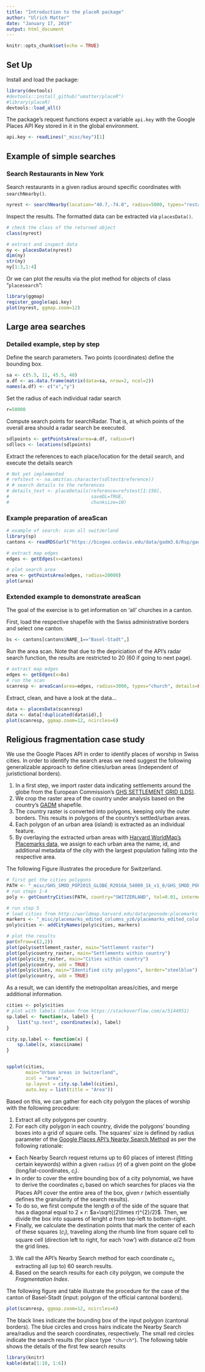 ```yaml
---
title: "Introduction to the placeR package"
author: "Ulrich Matter"
date: "January 17, 2019"
output: html_document
---
```


```r
knitr::opts_chunk$set(echo = TRUE)
```

## Set Up

Install and load the package:
```r
library(devtools)
#devtools::install_github("umatter/placeR")
#library(placeR)
devtools::load_all()
```

The package's request functions expect a variable `api.key` with the Google Places API Key stored in it in the global environment.
```r
api.key <- readLines("_misc/key")[1]
```


## Example of simple searches

### Search Restaurants in New York

Search restaurants in a given radius around specific coordinates with `searchNearby()`.
```r
nyrest <- searchNearby(location="40.7,-74.0", radius=5000, types="restaurant")
```

Inspect the results. The formatted data can be extracted via `placesData()`. 
```r
# check the class of the returned object
class(nyrest)

# extract and inspect data
ny <- placesData(nyrest)
dim(ny)
str(ny)
ny[1:3,1:4]
```

Or we can plot the results via the plot method for objects of class "`placesearch`":
```r
library(ggmap)
register_google(api.key)
plot(nyrest, ggmap.zoom=12)
```

## Large area searches

### Detailed example, step by step

Define the search parameters. Two points (coordinates) define the bounding box.
```r
sa <- c(5.5, 11, 45.5, 48)
a.df <- as.data.frame(matrix(data=sa, nrow=2, ncol=2))
names(a.df) <- c("x","y")
```

Set the radius of each individual radar search
```r
r=50000
```

Compute search points for searchRadar. That is, at which points of the overall area should a radar search be executed.
```r
sdlpoints <- getPointsArea(area=a.df, radius=r)
sdllocs <- locations(sdlpoints)
```


Extract the references to each place/location for the detail search, and execute the details search
```r

# Not yet implemented
# refstest <- na.omit(as.character(sdltest$reference))
# # search details to the references
# details_test <- placeDetails(reference=refstest[1:150],
#                              saveDL=TRUE, 
#                              chunksize=10) 

```


### Example preparation of areaScan
```r
# example of search: scan all switzerland
library(sp)
cantons <- readRDS(url("https://biogeo.ucdavis.edu/data/gadm3.6/Rsp/gadm36_CHE_1_sp.rds")) 

# extract map edges
edges <- getEdges(x=cantons) 

# plot search area
area <- getPointsArea(edges, radius=20000)
plot(area)
```


### Extended example to demonstrate areaScan
The goal of the exercise is to get information on 'all' churches in a canton.

First, load the respective shapefile with the Swiss administrative borders and select one canton.
```r
bs <- cantons[cantons$NAME_1=="Basel-Stadt",] 
```

Run the area scan. Note that due to the depriciation of the API's radar search function, the results are restricted to 20 (60 if going to next page).
```r
# extract map edges
edges <- getEdges(x=bs) 
# run the scan
scanresp <- areaScan(area=edges, radius=3000, types="church", details=FALSE )
```

Extract, clean, and have a look at the data...
```r
data <- placesData(scanresp)
data <- data[!duplicated(data$id),]
plot(scanresp, ggmap.zoom=12, ncircles=6)
```



## Religious fragmentation case study

We use the Google Places API in order to identify places of worship in Swiss cities. In order to identify the search areas we need suggest the following generalizable approach to define cities/urban areas (independent of juristictional borders).

1.  In a first step, we import raster data indicating settlements around the globe from the European Commission's [GHS SETTLEMENT GRID (LDS)](https://ghslsys.jrc.ec.europa.eu/ghs_smod.php).
2. We crop the raster area of the country under analysis based on the country's [GADM](https://gadm.org/) shapefile.
3. The country raster is converted into polygons, keeping only the outer borders. This results in polygons of the country's settled/urban areas.
4. Each polygon of an urban area (island) is extracted as an individual feature.
5. By overlaying the extracted urban areas with [Harvard WorldMap's Placemarks data](http://worldmap.harvard.edu/data/geonode:placemarks_edited_columns_yz6), we assign to each urban area the name, id, and additional metadata of the city with the largest population falling into the respective area.

The following Figure illustrates the procedure for Switzerland.

```r
# first get the cities polygons
PATH <- "_misc/GHS_SMOD_POP2015_GLOBE_R2016A_54009_1k_v1_0/GHS_SMOD_POP2015_GLOBE_R2016A_54009_1k_v1_0.tif"
# run steps 1-4
poly <- getCountryCities(PATH, country="SWITZERLAND", tol=0.01, intermediate = TRUE)

# run step 5
# load cities from http://worldmap.harvard.edu/data/geonode:placemarks_edited_columns_yz6
markers <- "_misc/placemarks_edited_columns_yz6/placemarks_edited_columns_yz6.shp"
poly$cities <- addCityNames(poly$cities, markers)

# plot the results
par(mfrow=c(2,2))
plot(poly$settlement_raster, main="Settlement raster")
plot(poly$country_raster, main="Settlements within country")
plot(poly$city_raster, main="Cities within country")
plot(poly$country, add = TRUE)
plot(poly$cities, main="Identified city polygons", border="steelblue")
plot(poly$country, add = TRUE)


```


As a result, we can identify the metropolitan areas/cities, and merge additional information.
```r
cities <- poly$cities
# plot with labels (taken from https://stackoverflow.com/a/5144951)
sp.label <- function(x, label) {
    list("sp.text", coordinates(x), label)
}

city.sp.label <- function(x) {
    sp.label(x, x$asciiname)
}


spplot(cities,
       main="Urban areas in Switzerland",
       zcol = "area",
       sp.layout = city.sp.label(cities),
       auto.key = list(title = "Area"))
```

Based on this, we can gather for each city polygon the places of worship with the following procedure:

1. Extract all city polygons per country.
2. For each city polygon in each country, divide the polygons' bounding boxes into a grid of square cells. The squares' size is defined by radius parameter of the [Google Places API's Nearby Search Method](https://developers.google.com/places/web-service/search) as per the following rationale:
  - Each Nearby Search request returns up to 60 places of interest (fitting certain keywords) within a given `radius` ($r$) of a given point on the globe (long/lat-coordinates, $c_{i}$). 
  - In order to cover the entire bounding box of a city polynomial, we have to derive the coordinates $c_{i}$ based on which searches for places via the Places API cover the entire area of the box, given $r$ (which essentially defines the granularity of the search results).
  - To do so, we first compute the length $a$ of the side of the square that has a diagonal equal to $2\times r$: $a=\sqrt{(2\times r)^{2}/2}$. Then, we divide the box into squares of lenght $a$ from top-left to bottom-right.
  - Finally, we calculate the destination points that mark the center of each of these squares ($c_{i}$), traveling along the rhumb line from square cell to square cell (direction left to right, for each 'row')  with distance $a/2$ from the grid lines.
3. We call the API's Nearby Search method for each coordinate $c_{i}$, extracting all (up to) 60 search results.
4. Based on the search results for each city polygon, we compute the *Fragmentation Index*.

The following figure and table illustrate the procedure for the case of the canton of Basel-Stadt (input: polygon of the official cantonal borders).


```r
plot(scanresp, ggmap.zoom=12, ncircles=6)
```
The black lines indicate the bounding box of the input polygon (cantonal borders). The blue circles and cross hairs indicate the Nearby Search area/radius and the search coordinates, respectively. The small red circles indicate the search results (for place type `"church"`). The following table shows the details of the first few search results

```r
library(knitr)
kable(data[1:10, 1:6])

```

